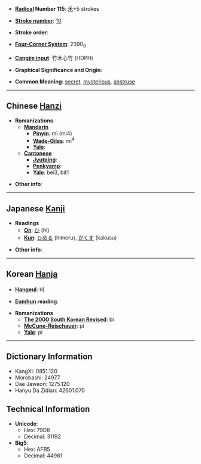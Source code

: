 * '''[[Wiktionary:Chinese radical index| Radical]] Number 115''': [[Wiktionary:Chinese radical index 禾|禾]]+5 strokes

* '''[[Wiktionary:Chinese total strokes index|Stroke number]]''': [[Wiktionary:Chinese total strokes index 10|10]]

* '''Stroke order''': 

* '''[[Wiktionary:Chinese four corner index|Four-Corner System]]''': 2390<sub>0</sub>

* '''[[Wiktionary:Chinese Cangjie index|Cangjie input]]''': 竹木心竹 (HDPH)

* '''Graphical Significance and Origin''': 

* '''Common Meaning''': [[secret]], [[mysterious]], [[abstruse]]

----

== Chinese [[Hanzi]] ==

* '''Romanizations'''
** '''[[Mandarin]]'''
*** '''[[Pinyin]]''': mì (mi4)
*** '''[[Wade-Giles]]''': mi<sup>4</sup>
*** '''[[Yale]]''': 
** '''[[Cantonese]]'''
*** '''[[Jyutping]]''':
*** '''[[Penkyamp]]''': 
*** '''[[Yale]]''': bei3, bit1

* '''Other info''': 

----

== Japanese [[Kanji]] ==

* '''Readings'''
** '''[[On]]''': [[ひ]] (hi)
** '''[[Kun]]''': [[ひめる]] (himeru), [[かくす]] (kakusu)

* '''Other info''':  

----

== Korean [[Hanja]] ==

* '''[[Hangeul]]''': 비

* '''[[Eumhun]] reading''': 

* '''Romanizations'''
** '''[[The 2000 South Korean Revised Romanization|The 2000 South Korean Revised]]''': bi
** '''[[McCune-Reischauer]]''': pi
** '''[[Yale]]''': pi

----

== Dictionary Information ==

* KangXi: 0851.120
* Morobashi: 24977
* Dae Jaweon: 1275.120
* Hanyu Da Zidian: 42601.070

== Technical Information ==

* '''Unicode''':
** Hex: 79D8
** Decimal: 31192
* '''Big5''':
** Hex: AFB5
** Decimal: 44981